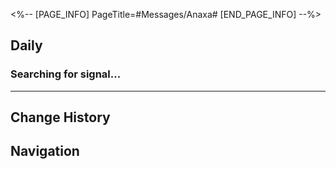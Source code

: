 <%-- [PAGE_INFO]
PageTitle=#Messages/Anaxa#
[END_PAGE_INFO] --%>
{{Messages Infobox
|id        = 1405
|image     = Character Anaxa Icon.png
|type      = Character
|sender    = Anaxa
|signature = Then let me ask you
|faction   = Amphoreus
}}

==Daily==
===Searching for signal...===
{{Messages|text=
:{{DIcon|Warning}} Searching for signal...
:{{DIcon|Warning}} Unstable Signal
:'''Anaxa:''' According to my calculations:
:'''Anaxa:''' By the time you receive this message, the Flame-Chase Journey will have reached its terminus. I hope my students haven't caused you too much trouble.
:'''Anaxa:''' From a scholar's standpoint, your appearance is sure to bring about countless possibilities, (Trailblazer).
:'''Anaxa:''' Pity, though, that time is short and I won't be there to witness it myself.
:'''Anaxa:''' Back when I was a student, I would often gaze up at the Amphorean night, imagining the secrets those stars might conceal.
:'''Anaxa:''' I believe the "trailblazing" you speak of is born of the same yearning.
:'''Anaxa:''' In the next life, may the truths of the universe rest again in my hands.
:'''Anaxa:''' That is all I have to say. May our next meeting be among the stars!
:{Choice} Prof Anax calculated for everything
::'''(Trailblazer):''' Prof Anax calculated for everything
:{Choice} Deal
::'''(Trailblazer):''' Deal
::'''(Trailblazer):''' See you among the stars
:{Choice} You're already in the stratosphere!
::'''(Trailblazer):''' You're already in the stratosphere!
:{{DIcon|Warning}} Message failed to send.
:{{DIcon|Warning}} The user you're trying to reach is currently out of the service area. Please try again later.
}}
----

==Change History==
{{Change History|3.3}}

==Navigation==
{{Messages Navbox}}